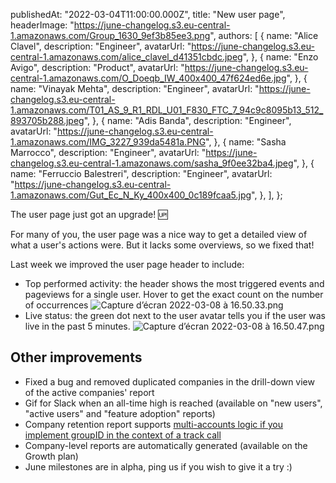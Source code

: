 
  publishedAt: "2022-03-04T11:00:00.000Z",
  title: "New user page",
  headerImage:
    "https://june-changelog.s3.eu-central-1.amazonaws.com/Group_1630_9ef3b85ee3.png",
  authors: [
    {
      name: "Alice Clavel",
      description: "Engineer",
      avatarUrl:
        "https://june-changelog.s3.eu-central-1.amazonaws.com/alice_clavel_d41351cbdc.jpeg",
    },
    {
      name: "Enzo Avigo",
      description: "Product",
      avatarUrl:
        "https://june-changelog.s3.eu-central-1.amazonaws.com/O_Doeqb_IW_400x400_47f624ed6e.jpg",
    },
    {
      name: "Vinayak Mehta",
      description: "Engineer",
      avatarUrl:
        "https://june-changelog.s3.eu-central-1.amazonaws.com/T01_AS_9_R1_RDL_U01_F830_FTC_7_94c9c8095b13_512_893705b288.jpeg",
    },
    {
      name: "Adis Banda",
      description: "Engineer",
      avatarUrl:
        "https://june-changelog.s3.eu-central-1.amazonaws.com/IMG_3227_939da5481a.PNG",
    },
    {
      name: "Sasha Marrocco",
      description: "Engineer",
      avatarUrl:
        "https://june-changelog.s3.eu-central-1.amazonaws.com/sasha_9f0ee32ba4.jpeg",
    },
    {
      name: "Ferruccio Balestreri",
      description: "Engineer",
      avatarUrl:
        "https://june-changelog.s3.eu-central-1.amazonaws.com/Gut_Ec_N_Ky_400x400_0c189fcaa5.jpg",
    },
  ],
};

The user page just got an upgrade! 🆙

For many of you, the user page was a nice way to get a detailed view of what a user's actions were. But it lacks some overviews, so we fixed that!

Last week we improved the user page header to include:

- Top performed activity: the header shows the most triggered events and pageviews for a single user. Hover to get the exact count on the number of occurrences
  ![Capture d’écran 2022-03-08 à 16.50.33.png](https://june-changelog.s3.eu-central-1.amazonaws.com/Capture_d_ecran_2022_03_08_a_16_50_33_b0e9bdad12.png)
- Live status: the green dot next to the user avatar tells you if the user was live in the past 5 minutes.
  ![Capture d’écran 2022-03-08 à 16.50.47.png](https://june-changelog.s3.eu-central-1.amazonaws.com/Capture_d_ecran_2022_03_08_a_16_50_47_d071bf6dd5.png)

## Other improvements

- Fixed a bug and removed duplicated companies in the drill-down view of the active companies' report
- Gif for Slack when an all-time high is reached (available on "new users", "active users" and "feature adoption" reports)
- Company retention report supports [multi-accounts logic if you implement groupID in the context of a track call](https://help.june.so/en/articles/5988339-how-when-to-set-up-group-identify)
- Company-level reports are automatically generated (available on the Growth plan)
- June milestones are in alpha, ping us if you wish to give it a try :)

